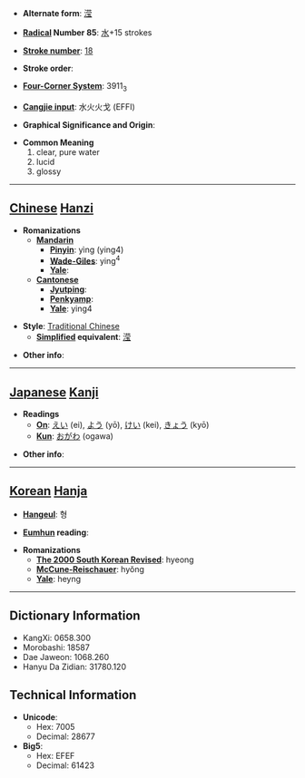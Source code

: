 * '''Alternate form''': [[滢]]

* '''[[Wiktionary:Chinese radical index| Radical]] Number 85''': [[Wiktionary:Chinese radical index 水|水]]+15 strokes

* '''[[Wiktionary:Chinese total strokes index|Stroke number]]''': [[Wiktionary:Chinese total strokes index 18|18]]

* '''Stroke order''': 

* '''[[Wiktionary:Chinese four corner index|Four-Corner System]]''': 3911<sub>3</sub>

* '''[[Wiktionary:Chinese Cangjie index|Cangjie input]]''': 水火火戈 (EFFI)

* '''Graphical Significance and Origin''': 

* '''Common Meaning'''
*#clear, pure water
*# lucid
*# glossy


----

== [[Chinese]] [[Hanzi]] ==

* '''Romanizations'''
** '''[[Mandarin]]'''
*** '''[[Pinyin]]''': yìng (ying4)
*** '''[[Wade-Giles]]''': ying<sup>4</sup>
*** '''[[Yale]]''': 
** '''[[Cantonese]]'''
*** '''[[Jyutping]]''':
*** '''[[Penkyamp]]''': 
*** '''[[Yale]]''': ying4

* '''Style''': [[Traditional Chinese]] 
** '''[[Simplified Chinese|Simplified]] equivalent''': [[滢]]

* '''Other info''': 

----

== [[Japanese]] [[Kanji]] ==

* '''Readings'''
** '''[[On]]''': [[えい]] (ei), [[よう]] (yō), [[けい]] (kei), [[きょう]] (kyō)
** '''[[Kun]]''': [[おがわ]] (ogawa)

* '''Other info''':  

----

== [[Korean]] [[Hanja]] ==

* '''[[Hangeul]]''': 형

* '''[[Eumhun]] reading''': 

* '''Romanizations'''
** '''[[The 2000 South Korean Revised Romanization|The 2000 South Korean Revised]]''': hyeong
** '''[[McCune-Reischauer]]''': hyŏng
** '''[[Yale]]''': heyng

----

== Dictionary Information ==

* KangXi: 0658.300
* Morobashi: 18587
* Dae Jaweon: 1068.260
* Hanyu Da Zidian: 31780.120

== Technical Information ==

* '''Unicode''':
** Hex: 7005
** Decimal: 28677
* '''Big5''':
** Hex: EFEF
** Decimal: 61423